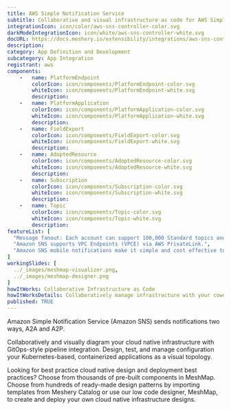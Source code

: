 ```yaml
---
title: AWS Simple Notification Service
subtitle: Collaborative and visual infrastructure as code for AWS Simple Notification Service
integrationIcon: icon/color/aws-sns-controller-color.svg
darkModeIntegrationIcon: icon/white/aws-sns-controller-white.svg
docURL: https://docs.meshery.io/extensibility/integrations/aws-sns-controller
description: 
category: App Definition and Development
subcategory: App Integration
registrant: aws
components: 
	-	name: PlatformEndpoint
		colorIcon: icon/components/PlatformEndpoint-color.svg
		whiteIcon: icon/components/PlatformEndpoint-white.svg
		description: 
	-	name: PlatformApplication
		colorIcon: icon/components/PlatformApplication-color.svg
		whiteIcon: icon/components/PlatformApplication-white.svg
		description: 
	-	name: FieldExport
		colorIcon: icon/components/FieldExport-color.svg
		whiteIcon: icon/components/FieldExport-white.svg
		description: 
	-	name: AdoptedResource
		colorIcon: icon/components/AdoptedResource-color.svg
		whiteIcon: icon/components/AdoptedResource-white.svg
		description: 
	-	name: Subscription
		colorIcon: icon/components/Subscription-color.svg
		whiteIcon: icon/components/Subscription-white.svg
		description: 
	-	name: Topic
		colorIcon: icon/components/Topic-color.svg
		whiteIcon: icon/components/Topic-white.svg
		description: 
featureList: [
  "Message fanout: Each account can support 100,000 Standard topics and each topic supports up to 12.5M subscriptions.",
  "Amazon SNS supports VPC Endpoints (VPCE) via AWS PrivateLink.",
  "Amazon SNS mobile notifications make it simple and cost effective to fan out mobile push notifications to iOS, Android, Fire, Windows, and Baidu devices."
]
workingSlides: [
  ../_images/meshmap-visualizer.png,
  ../_images/meshmap-designer.png
]
howItWorks: Collaborative Infrastructure as Code
howItWorksDetails: Collaboratively manage infrastructure with your coworkers synchronously sharing the same designs.
published: TRUE
---
```

<p>
Amazon Simple Notification Service (Amazon SNS) sends notifications two ways, A2A and A2P.
</p>
<p>
    Collaboratively and visually diagram your cloud native infrastructure with GitOps-style pipeline integration. Design, test, and manage configuration your Kubernetes-based, containerized applications as a visual topology.
</p>
<p>
    Looking for best practice cloud native design and deployment best practices? Choose from thousands of pre-built components in MeshMap. Choose from hundreds of ready-made design patterns by importing templates from Meshery Catalog or use our low code designer, MeshMap, to create and deploy your own cloud native infrastructure designs.
</p>
